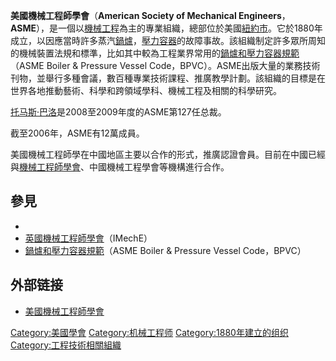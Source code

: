 {{unreferenced|time=2014-10-07T03:39:54+00:00}}

{{Infobox organization  <!-- refer to http://en.wikipedia.org/wiki/Template:Infobox_organization -->
|heading        = American Society of Mechanical Engineers<br/>AMSE<br/>美國機械工程師學會
|image          = <!-- 檔案不存在 File:Логотип международной организации ASME.jpg -->
|alt            = 
|caption        = 美國機械工程師學會 （ASME） 標誌
|map            = 
|motto          = 
|predecessor    = 
|successor      =
|formation      = 1880<!-- {{Start date|YYYY|MM|DD}} -->
|extinction     = 
|type           = 非牟利專業組織
|status         = 
|purpose        = 
|headquarters   = {{USA}}[[紐約市|紐約市]]
|coords         = <!-- {{Coord|LAT|LONG|type:landmark|display=inline,title}} -->
|language       = 英語
|leader_title   = 主席
|leader_name    = K. Keith Roe
|leader_title2  = 侯任主席
|leader_name2   = Charla K. Wise
|leader_name3   =
|leader_title3  =
|leader_title4  =
|leader_name4   = 
|key_people     =
|main_organ     = 
|parent_organization = 
|affiliations   = [[美國化學工程學會|美國化學工程學會]]（AIChE）
|budget         = 
|remarks        = 
|name           = ASME
|image_border   = 
|size           = 
|msize          = 
|malt           = 
|mcaption       = 
|map2           =
|location       = {{USA}}[[紐約市|紐約市]][[公園大道|公園大道]]2號<br/>（Two Park Avenue<br />New York<br />NY 10016-5990）
|region_served  = 全球
|membership     = 140,000+名會員覆蓋150個國家
|general        =
|num_staff      = 
|num_volunteers = 
|website        = {{URL|www.asme.org}} <!-- {{URL|example.com}} -->
|former name    =
}}

'''美國機械工程師學會'''（'''American Society of Mechanical Engineers'''，'''ASME'''），是一個以[[機械工程|機械工程]]為主的專業組織，總部位於美國[[紐約市|紐約市]]。它於1880年成立，以因應當時許多蒸汽[[鍋爐|鍋爐]]，[[壓力容器|壓力容器]]的故障事故。該組織制定許多眾所周知的機械裝置法規和標準，比如其中較為工程業界常用的[[鍋爐和壓力容器規範|鍋爐和壓力容器規範]]（ASME Boiler & Pressure Vessel Code，BPVC）。ASME出版大量的業務技術刊物，並舉行多種會議，數百種專業技術課程、推廣教學計劃。該組織的目標是在世界各地推動藝術、科學和跨領域學科、機械工程及相關的科學研究。

[[托马斯·巴洛|托马斯·巴洛]]是2008至2009年度的ASME第127任总裁。

截至2006年，ASME有12萬成員。

美國機械工程師學在中國地區主要以合作的形式，推廣認證會員。目前在中國已經與[[機械工程師學會|機械工程師學會]]、中國機械工程學會等機構進行合作。

== 參見 ==
*{{le|美國機械工程師學會獎章|ASME Medal}}
*[[機械工程師學會|英國機械工程師學會]]（IMechE）
*[[鍋爐和壓力容器規範|鍋爐和壓力容器規範]]（ASME Boiler & Pressure Vessel Code，BPVC）

== 外部链接 ==
* [http://www.asme.org/ 美國機械工程師學會]{{en}}{{zh-hans}}{{es}}

{{Authority control}}
[[Category:美國學會|Category:美國學會]]
[[Category:机械工程师|Category:机械工程师]]
[[Category:1880年建立的组织|Category:1880年建立的组织]]
[[Category:工程技術相關組織|Category:工程技術相關組織]]